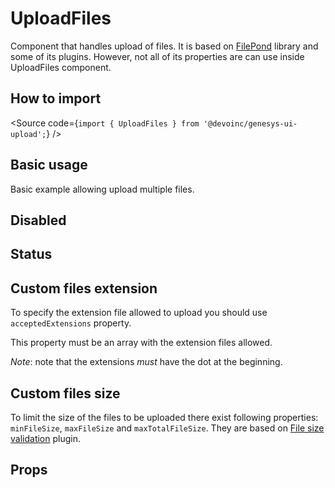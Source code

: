 

<Meta of={Stories} />

# UploadFiles

Component that handles upload of files. It is based on [FilePond](https://github.com/pqina/filepond) library
and some of its plugins. However, not all of its properties are can use
inside UploadFiles component.

## How to import

<Source code={`import { UploadFiles } from '@devoinc/genesys-ui-upload';`} />

## Basic usage

Basic example allowing upload multiple files.

<Canvas of={Stories.Playground} />

## Disabled

<Canvas of={Stories.Disabled} />

## Status

<Canvas of={Stories.Status} />

## Custom files extension

To specify the extension file allowed to upload you should use
`acceptedExtensions` property.

This property must be an array with the extension files allowed.

_Note_: note that the extensions _must_ have the dot at the beginning.

## Custom files size

To limit the size of the files to be uploaded there exist following properties: `minFileSize`,
`maxFileSize` and `maxTotalFileSize`. They are based on
[File size validation](https://pqina.nl/filepond/docs/api/plugins/file-validate-size/)
plugin.

## Props

<ArgTypes of={Stories} />
